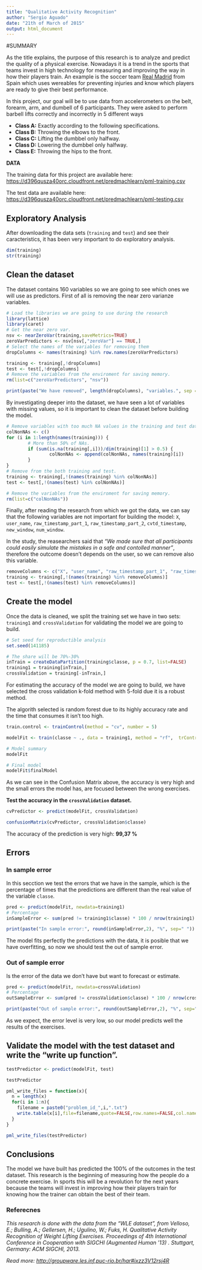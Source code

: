 ```yaml
---
title: "Qualitative Activity Recognition"
author: "Sergio Aguado"
date: "21th of March of 2015"
output: html_document
---
```


#SUMMARY

As the title explains, the purpose of this research is to analyze and predict the quality of a physical exercise. Nowadays it is a trend in the sports that teams invest in high technology for measuring and improving the way in how their players train. An example is the soccer team [Real Madrid](http://www.centrodeinnovacionbbva.com/en/news/real-madrid-and-borussia-dortmund-cutting-edge-sports-technology) from Spain which uses wereables for preventing injuries and know which players are ready to give their best performance.

In this project, our goal will be to use data from accelerometers on the belt, forearm, arm, and dumbell of 6 participants. They were asked to perform barbell lifts correctly and incorrectly in 5 different ways

- **Class A:** Exactly according to the following specifications.
- **Class B:** Throwing the elbows to the front.
- **Class C:** Lifting the dumbbel only halfway.
- **Class D:** Lowering the dumbbel only halfway.
- **Class E:** Throwing the hips to the front.

**DATA** 

The training data for this project are available here: 
[https://d396qusza40orc.cloudfront.net/predmachlearn/pml-training.csv](https://d396qusza40orc.cloudfront.net/predmachlearn/pml-training.csv)

The test data are available here: 
[https://d396qusza40orc.cloudfront.net/predmachlearn/pml-testing.csv](https://d396qusza40orc.cloudfront.net/predmachlearn/pml-testing.csv) 


## Exploratory Analysis

After downloading the data sets (`training` and `test`) and see their caracteristics, it has been very important to do exploratory analysis. 

```r
dim(training)
str(training)
```


## Clean the dataset

The dataset contains 160 variables so we are going to see which ones we will use as predictors. First of all is removing the near zero varianze variables. 
```r
# Load the libraries we are going to use during the research
library(lattice)
library(caret)
# Get the near zero var.
nsv <- nearZeroVar(training,saveMetrics=TRUE)
zeroVarPredictors <- nsv[nsv[,"zeroVar"] == TRUE,]
# Select the names of the variables for removing them
dropColumns <- names(training) %in% row.names(zeroVarPredictors)

training <- training[,!dropColumns]
test <- test[,!dropColumns]
# Remove the variables from the enviroment for saving memory.
rm(list=c("zeroVarPredictors", "nsv"))
```

```r
print(paste("We have removed", length(dropColumns), "variables.", sep = " "))
```

By investigating deeper into the dataset, we have seen a lot of variables with missing values, so it is important to clean the dataset before building the model.

```r
# Remove variables with too much NA values in the training and test data sets.
colNonNAs <- c()
for (i in 1:length(names(training))) {
        # More than 50% of NAs.
        if (sum(is.na(training[,i]))/dim(training)[1] > 0.5) {
                colNonNAs <- append(colNonNAs, names(training)[i])      
        }
}
# Remove from the both training and test.
training <- training[,!(names(training) %in% colNonNAs)]
test <- test[,!(names(test) %in% colNonNAs)]

# Remove the variables from the enviroment for saving memory.
rm(list=c("colNonNAs"))
```

Finally, after reading the research from which we got the data, we can say that the following variables are not important for building the model: `X`, `user_name`, `raw_timestamp_part_1`, `raw_timestamp_part_2`, `cvtd_timestamp`, `new_window`, `num_window`. 

In the study, the reasearchers said that *"We made sure that all participants could easily simulate the mistakes in a safe and contolled manner"*, therefore the outcome doesn't depends on the user, so we can remove also this variable.

```r
removeColumns <- c("X", "user_name", "raw_timestamp_part_1", "raw_timestamp_part_2", "cvtd_timestamp", "new_window", "num_window")
training <- training[,!(names(training) %in% removeColumns)]
test <- test[,!(names(test) %in% removeColumns)]
```


## Create the model

Once the data is cleaned, we split the training set we have in two sets: `training1` and `crossValidation` for validating the model we are going to build.

```r
# Set seed for reproductible analysis
set.seed(141185)

# The share will be 70%-30%
inTrain = createDataPartition(training$classe, p = 0.7, list=FALSE)
training1 = training[inTrain,]
crossValidation = training[-inTrain,]

```

For estimating the accuracy of the model we are going to build, we have selected the cross validation k-fold method with 5-fold due it is a robust method.

The algorith selected is random forest due to its highly accuracy rate and the time that consumes it isn't too high.

```r
train.control <- trainControl(method = "cv", number = 5)

modelFit <- train(classe ~ ., data = training1, method = "rf",  trControl = train.control, allowParallel=TRUE)
```

```r
# Model summary
modelFit

# Final model
modelFit$finalModel
```

As we can see in the Confusion Matrix above, the accuracy is very high and the small errors the model has, are focused between the wrong exercises.



**Test the accuracy in the `crossValidation` dataset.**

```r
cvPredictor <- predict(modelFit, crossValidation)

confusionMatrix(cvPredictor, crossValidation$classe)
```
The accuracy of the prediction is very high: **99,37 %**

## Errors

### In sample error
In this secction we test the errors that we have in the sample, which is the percentage of times that the predictions are different than the real value of the variable `classe`.
```r
pred <- predict(modelFit, newdata=training1)
# Percentage
inSampleError <- sum(pred != training1$classe) * 100 / nrow(training1)
```


```r
print(paste("In sample error:", round(inSampleError,2), "%", sep=" "))
```
The model fits perfectly the predictions with the data, it is posible that we have overfitting, so now we should test the out of sample error.


### Out of sample error

Is the error of the data we don't have but want to forecast or estimate. 
```r
pred <- predict(modelFit, newdata=crossValidation)
# Percentage
outSampleError <- sum(pred != crossValidation$classe) * 100 / nrow(crossValidation)
```

```r
print(paste("Out of sample error:", round(outSampleError,2), "%", sep=" "))
```
As we expect, the error level is very low, so our model predicts well the results of the exercises.


## Validate the model with the test dataset and write the "write up function".

```r
testPredictor <- predict(modelFit, test)

testPredictor

```

```r
pml_write_files = function(x){
  n = length(x)
  for(i in 1:n){
    filename = paste0("problem_id_",i,".txt")
    write.table(x[i],file=filename,quote=FALSE,row.names=FALSE,col.names=FALSE)
  }
}

pml_write_files(testPredictor)
```

## Conclusions
The model we have built has predicted the 100% of the outcomes in the test dataset. This research is the beginning of measuring how the people do a concrete exercise. In sports this will be a revolution for the next years because the teams will invest in improving how their players train for knowing how the trainer can obtain the best of their team.


### Referecnes
*This research is done with the data from the "WLE dataset", from Velloso, E.; Bulling, A.; Gellersen, H.; Ugulino, W.; Fuks, H. Qualitative Activity Recognition of Weight Lifting Exercises. Proceedings of 4th International Conference in Cooperation with SIGCHI (Augmented Human '13) .
Stuttgart, Germany: ACM SIGCHI, 2013.*

*Read more: [http://groupware.les.inf.puc-rio.br/har#ixzz3V12rsj4R](http://groupware.les.inf.puc-rio.br/har#ixzz3V12rsj4R)*
